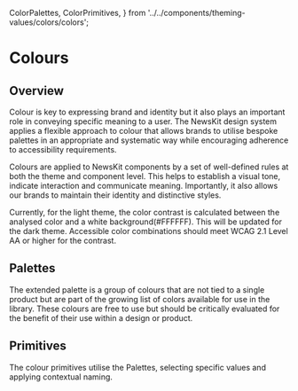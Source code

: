   ColorPalettes,
  ColorPrimitives,
} from '../../components/theming-values/colors/colors';


# Colours

## Overview

Colour is key to expressing brand and identity but it also plays an important role in conveying specific meaning to a user.
The NewsKit design system applies a flexible approach to colour that allows brands to utilise bespoke palettes in an appropriate
and systematic way while encouraging adherence to accessibility requirements.

Colours are applied to NewsKit components by a set of well-defined rules at both the theme and component level. This helps to establish a visual tone,
indicate interaction and communicate meaning. Importantly, it also allows our brands to maintain their identity and distinctive styles.

Currently, for the light theme, the color contrast is calculated between the analysed color and a white background(#FFFFFF). This will be updated for the dark theme. 
Accessible color combinations should meet WCAG 2.1 Level AA or higher for the contrast.

## Palettes

The extended palette is a group of colours that are not tied to a single product but are part of the growing list of colors available for use in the library.
These colours are free to use but should be critically evaluated for the benefit of their use within a design or product.

<ColorPalettes />

## Primitives

The colour primitives utilise the Palettes, selecting specific values and applying contextual naming.

<ColorPrimitives />
